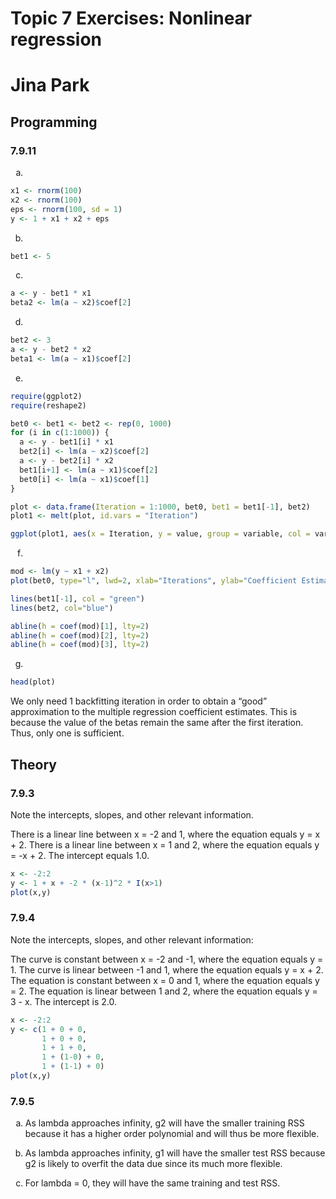 # Topic 7 Exercises: Nonlinear regression
# Jina Park

## Programming
### 7.9.11 
(a) 
```r
x1 <- rnorm(100)
x2 <- rnorm(100)
eps <- rnorm(100, sd = 1)
y <- 1 + x1 + x2 + eps
```

(b) 
```r
bet1 <- 5
```

(c)
```r
a <- y - bet1 * x1
beta2 <- lm(a ~ x2)$coef[2]
```

(d)
```r
bet2 <- 3
a <- y - bet2 * x2
beta1 <- lm(a ~ x1)$coef[2]
```

(e)
```r
require(ggplot2)
require(reshape2)
```

```r
bet0 <- bet1 <- bet2 <- rep(0, 1000)
for (i in c(1:1000)) {
  a <- y - bet1[i] * x1
  bet2[i] <- lm(a ~ x2)$coef[2]
  a <- y - bet2[i] * x2
  bet1[i+1] <- lm(a ~ x1)$coef[2]
  bet0[i] <- lm(a ~ x1)$coef[1]
}
```

```r
plot <- data.frame(Iteration = 1:1000, bet0, bet1 = bet1[-1], bet2)
plot1 <- melt(plot, id.vars = "Iteration")

ggplot(plot1, aes(x = Iteration, y = value, group = variable, col = variable)) + geom_line(size=1)
```

(f)
```r
mod <- lm(y ~ x1 + x2)
plot(bet0, type="l", lwd=2, xlab="Iterations", ylab="Coefficient Estimates", ylim=c(-1,2), col = "red")

lines(bet1[-1], col = "green")
lines(bet2, col="blue")

abline(h = coef(mod)[1], lty=2)
abline(h = coef(mod)[2], lty=2)
abline(h = coef(mod)[3], lty=2)
```

(g)
```r
head(plot)
```

We only need 1 backfitting iteration in order to obtain a "good" approximation to the multiple regression coefficient estimates. This is because the value of the betas remain the same after the first iteration. Thus, only one is sufficient.

## Theory
### 7.9.3
Note the intercepts, slopes, and other relevant information.

There is a linear line between x = -2 and 1, where the equation equals y = x + 2. There is a linear line between x = 1 and 2, where the equation equals y = -x + 2.
The intercept equals 1.0.

```r
x <- -2:2
y <- 1 + x + -2 * (x-1)^2 * I(x>1)
plot(x,y)
```

### 7.9.4
Note the intercepts, slopes, and other relevant information:

The curve is constant between x = -2 and -1, where the equation equals y = 1. The curve is linear between -1 and 1, where the equation equals y = x + 2. The equation is constant between x = 0 and 1, where the equation equals y = 2. The equation is linear between 1 and 2, where the equation equals y = 3 - x. The intercept is 2.0.

```r
x <- -2:2
y <- c(1 + 0 + 0,
       1 + 0 + 0,
       1 + 1 + 0,
       1 + (1-0) + 0,
       1 + (1-1) + 0)
plot(x,y)
```

### 7.9.5
(a) As lambda approaches infinity, g2 will have the smaller training RSS because it has a higher order polynomial and will thus be more flexible.

(b) As lambda approaches infinity, g1 will have the smaller test RSS because g2 is likely to overfit the data due since its much more flexible.

(c) For lambda = 0, they will have the same training and test RSS.
